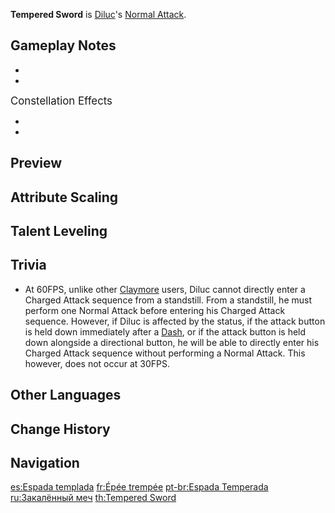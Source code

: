 {{Talent Infobox
|image         = Talent Tempered Sword.png
|character     = Diluc
|type          = Normal Attack
|info          = '''Normal Attack'''<br />Perform up to 4 consecutive strikes.<br /><br />'''Charged Attack'''<br />Drains Stamina over time to perform continuous slashes.<br />At the end of the sequence, perform a more powerful slash.<br /><br />'''Plunging Attack'''<br />Plunges from mid-air to strike the ground, damaging opponents along the path and dealing [[AoE]] DMG upon impact.
|hit1          = 89.7-192%
|hit2          = 87.6-187%
|hit3          = 98.8-211%
|hit4          = 134-286%
|attr5         = Charged Attack Spinning DMG
|value5        = 68.8-147%
|attr6         = Charged Attack Spinning Final DMG
|value6        = 125-266%
|attr7         = Charged Attack Stamina Cost
|value7        = 40/s
|attr8         = Max Duration
|value8        = 5s
|attr9         = Plunge DMG
|value9        = 89.5-189.4%
|attr10        = Low Plunge DMG
|value10       = 179-379%
|attr11        = High Plunge DMG
|value11       = 224-473%
|scale_att1    = ATK
}}
'''Tempered Sword''' is [[Diluc]]'s [[Normal Attack]].

==Gameplay Notes==
*{{TalentNote|infusion|character=Diluc|talent=Dawn|Pyro|8}}
*{{TalentNote|character=Diluc|talent=Tempered Sword|ascension|1|Relentless}}

;<big>Constellation Effects</big>
*{{TalentNote|constellation|2|Searing Ember}}
*{{TalentNote|constellation|6|Flaming Sword, Nemesis of the Dark}}

==Preview==
{{Preview
|file1    = Tempered Sword Normal Preview
|caption1 = Normal Attack

|file2    = Tempered Sword Charged Preview
|caption2 = Charged Attack

|file3    = Tempered Sword Plunge Preview
|caption3 = Plunge Attack
}}
{{clr}}

==Attribute Scaling==
{{Talent Scaling
|talentType=Normal Attack
|levels=11
|order=hit1,hit2,hit3,hit4,charged_title,chargedattackspinningdmg,chargedattackfinaldmg,stamina,maxduration,plunge_title,plunge,plungelow,plungehigh
|titles=1-Hit DMG (%),2-Hit DMG (%),3-Hit DMG (%),4-Hit DMG (%),Charged Attack,Charged Attack Spinning DMG (%),Charged Attack Final DMG (%),Charged Attack Stamina Cost,Max Duration,Plunging Attack,Plunge DMG (%),Low Plunge DMG (%),High Plunge DMG (%)
|hit1_1=89.7
|hit1_2=97
|hit1_3=104.3
|hit1_4=114.73
|hit1_5=122.03
|hit1_6=130.38
|hit1_7=141.85
|hit1_8=153.32
|hit1_9=164.79
|hit1_10=177.31
|hit1_11=191.65
|hit2_1=87.63
|hit2_2=94.77
|hit2_3=101.9
|hit2_4=112.09
|hit2_5=119.22
|hit2_6=127.38
|hit2_7=138.58
|hit2_8=149.79
|hit2_9=161
|hit2_10=173.23
|hit2_11=187.24
|hit3_1=98.81
|hit3_2=106.86
|hit3_3=114.9
|hit3_4=126.39
|hit3_5=134.43
|hit3_6=143.63
|hit3_7=156.26
|hit3_8=168.9
|hit3_9=181.54
|hit3_10=195.33
|hit3_11=211.13
|hit4_1=133.99
|hit4_2=144.89
|hit4_3=155.8
|hit4_4=171.38
|hit4_5=182.29
|hit4_6=194.75
|hit4_7=211.89
|hit4_8=229.03
|hit4_9=246.16
|hit4_10=264.86
|hit4_11=286.28
|chargedattackspinningdmg_1=68.8
|chargedattackspinningdmg_2=74.4
|chargedattackspinningdmg_3=80
|chargedattackspinningdmg_4=88
|chargedattackspinningdmg_5=93.6
|chargedattackspinningdmg_6=100
|chargedattackspinningdmg_7=108.8
|chargedattackspinningdmg_8=117.6
|chargedattackspinningdmg_9=126.4
|chargedattackspinningdmg_10=136
|chargedattackspinningdmg_11=147
|chargedattackfinaldmg_1=124.7
|chargedattackfinaldmg_2=134.85
|chargedattackfinaldmg_3=145
|chargedattackfinaldmg_4=159.5
|chargedattackfinaldmg_5=169.65
|chargedattackfinaldmg_6=181.25
|chargedattackfinaldmg_7=197.2
|chargedattackfinaldmg_8=213.15
|chargedattackfinaldmg_9=229.1
|chargedattackfinaldmg_10=246.5
|chargedattackfinaldmg_11=266.44
|stamina=40/s
|maxduration=5s
|plunge_1=89.51
|plunge_2=96.79
|plunge_3=104.08
|plunge_4=114.48
|plunge_5=121.77
|plunge_6=130.09
|plunge_7=141.54
|plunge_8=152.99
|plunge_9=164.44
|plunge_10=176.93
|plunge_11=189.42
|plungelow_1=178.97
|plungelow_2=193.54
|plungelow_3=208.11
|plungelow_4=228.92
|plungelow_5=243.49
|plungelow_6=260.13
|plungelow_7=283.03
|plungelow_8=305.92
|plungelow_9=328.81
|plungelow_10=353.78
|plungelow_11=378.76
|plungehigh_1=223.55
|plungehigh_2=241.74
|plungehigh_3=259.94
|plungehigh_4=285.93
|plungehigh_5=304.13
|plungehigh_6=324.92
|plungehigh_7=353.52
|plungehigh_8=382.11
|plungehigh_9=410.7
|plungehigh_10=441.89
|plungehigh_11=473.09
}}

==Talent Leveling==
{{Talent Upgrade|Diluc}}

==Trivia==
*At 60FPS, unlike other [[Claymores|Claymore]] users, Diluc cannot directly enter a Charged Attack sequence from a standstill. From a standstill, he must perform one Normal Attack before entering his Charged Attack sequence. However, if Diluc is affected by the {{Cryo}} status, if the attack button is held down immediately after a [[Sprinting#Dash|Dash]], or if the attack button is held down alongside a directional button, he will be able to directly enter his Charged Attack sequence without performing a Normal Attack. This however, does not occur at 30FPS.

==Other Languages==
{{Other Languages
|en      = Tempered Sword
|zhs     = 淬炼之剑
|zhs_rm  = Cuìliàn zhī Jiàn
|zht     = 淬煉之劍
|zht_rm  = Cuìliàn zhī Jiàn
|zh_tl   = Tempered Sword
|ja      = 百煉の剣
|ja_rm   = Hyakuren no Ken
|ja_tl   = Tempered Sword
|ko      = 단련의 검
|ko_rm   = Danryeon-ui Geom
|ko_tl   = Tempered Sword
|es      = Espada templada
|es_tl   = Tempered Sword
|fr      = Épée trempée
|fr_tl   = Tempered Sword
|ru      = Закалённый меч
|ru_tl   = Tempered Sword
|th      = Tempered Sword
|vi      = Kiếm Tôi Luyện
|vi_tl   = Tempered Sword
|de      = Gehärteter Stahl
|de_tl   = Tempered Steel
|id      = Tempered Sword
|pt      = Espada Temperada
|pt_tl   = 
}}

==Change History==
{{Change History|1.0}}
<!--
==References==
{{Reflist}}
-->
==Navigation==
{{Talent Navbox|Diluc}}

[[es:Espada templada]]
[[fr:Épée trempée]]
[[pt-br:Espada Temperada]]
[[ru:Закалённый меч]]
[[th:Tempered Sword]]
